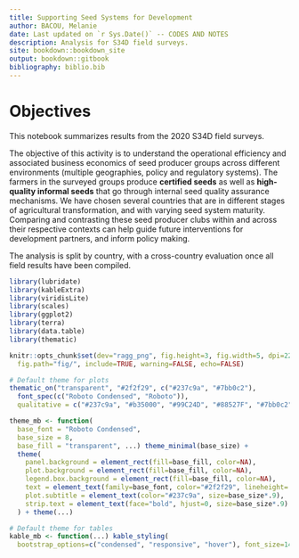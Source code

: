 ```yaml
---
title: Supporting Seed Systems for Development
author: BACOU, Melanie
date: Last updated on `r Sys.Date()` -- CODES AND NOTES
description: Analysis for S34D field surveys.
site: bookdown::bookdown_site
output: bookdown::gitbook
bibliography: biblio.bib
---
```


# Objectives

This notebook summarizes results from the 2020 S34D field surveys. 

The objective of this activity is to understand the operational efficiency and associated business economics of seed producer groups across different environments (multiple geographies, policy and regulatory systems). The farmers in the surveyed groups produce **certified seeds** as well as **high-quality informal seeds** that go through internal seed quality assurance mechanisms. We have chosen several countries that are in different stages of agricultural transformation, and with varying seed system maturity. Comparing and contrasting these seed producer clubs within and across their respective contexts can help guide future interventions for development partners, and inform policy making.

The analysis is split by country, with a cross-country evaluation once all field results have been compiled.


```r

library(lubridate)
library(kableExtra)
library(viridisLite)
library(scales)
library(ggplot2)
library(terra)
library(data.table)
library(thematic)

knitr::opts_chunk$set(dev="ragg_png", fig.height=3, fig.width=5, dpi=220, 
  fig.path="fig/", include=TRUE, warning=FALSE, echo=FALSE)

# Default theme for plots
thematic_on("transparent", "#2f2f29", c("#237c9a", "#7bb0c2"),
  font_spec(c("Roboto Condensed", "Roboto")),
  qualitative = c("#237c9a", "#b35000", "#99C24D", "#88527F", "#7bb0c2"))

theme_mb <- function(
  base_font = "Roboto Condensed",
  base_size = 8, 
  base_fill = "transparent", ...) theme_minimal(base_size) +
  theme(
    panel.background = element_rect(fill=base_fill, color=NA),
    plot.background = element_rect(fill=base_fill, color=NA),
    legend.box.background = element_rect(fill=base_fill, color=NA),
    text = element_text(family=base_font, color="#2f2f29", lineheight=.8),
    plot.subtitle = element_text(color="#237c9a", size=base_size*.9),
    strip.text = element_text(face="bold", hjust=0, size=base_size*.9)
  ) + theme(...)

# Default theme for tables
kable_mb <- function(...) kable_styling(
  bootstrap_options=c("condensed", "responsive", "hover"), font_size=14, ...)

```

